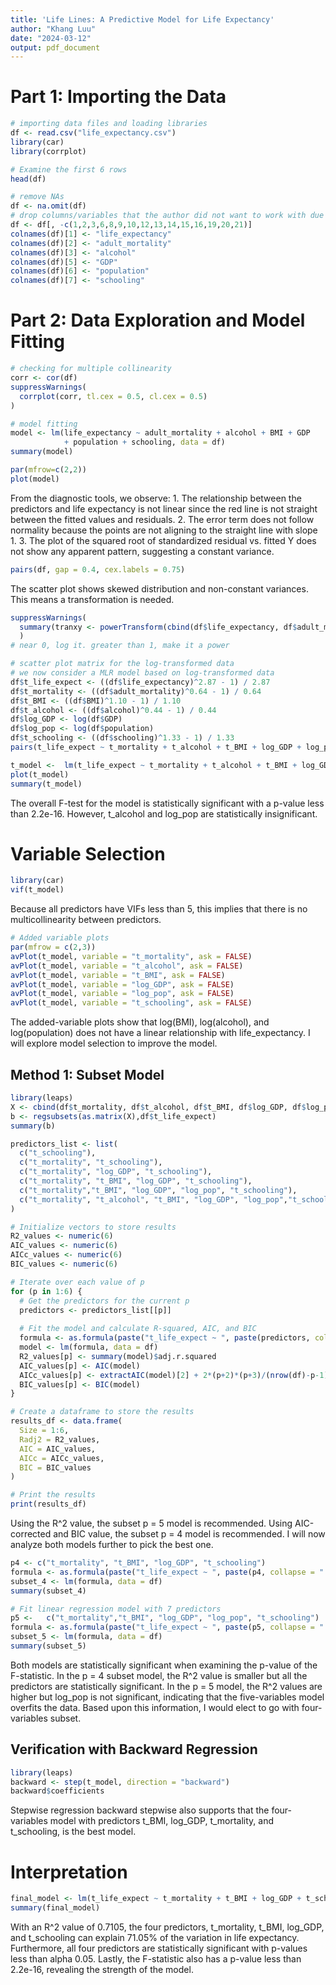 ---
title: 'Life Lines: A Predictive Model for Life Expectancy'
author: "Khang Luu"
date: "2024-03-12"
output: pdf_document
---
# Part 1: Importing the Data

```{r}
# importing data files and loading libraries
df <- read.csv("life_expectancy.csv")
library(car)
library(corrplot)
```

```{r}
# Examine the first 6 rows
head(df)
```
```{r} 
# remove NAs 
df <- na.omit(df)
# drop columns/variables that the author did not want to work with due to time constraint
df <- df[, -c(1,2,3,6,8,9,10,12,13,14,15,16,19,20,21)]
colnames(df)[1] <- "life_expectancy"  
colnames(df)[2] <- "adult_mortality"
colnames(df)[3] <- "alcohol"
colnames(df)[5] <- "GDP"
colnames(df)[6] <- "population"
colnames(df)[7] <- "schooling"
```

# Part 2: Data Exploration and Model Fitting

```{r}
# checking for multiple collinearity
corr <- cor(df)
suppressWarnings(
  corrplot(corr, tl.cex = 0.5, cl.cex = 0.5)
)
```

```{r}
# model fitting
model <- lm(life_expectancy ~ adult_mortality + alcohol + BMI + GDP
            + population + schooling, data = df)
summary(model)
```

```{r}
par(mfrow=c(2,2))
plot(model)
```

From the diagnostic tools, we observe:
1. The relationship between the predictors and life expectancy is not linear since the red line is not straight between the fitted values and residuals. 
2. The error term does not follow normality because the points are not aligning to the straight line with slope 1. 3. The plot of the squared root of standardized residual vs. fitted Y does not show any apparent pattern, suggesting a constant variance. 

```{r}
pairs(df, gap = 0.4, cex.labels = 0.75)
```
The scatter plot shows skewed distribution and non-constant variances. This means a transformation is needed.

```{r}
suppressWarnings(
  summary(tranxy <- powerTransform(cbind(df$life_expectancy, df$adult_mortality, df$alcohol, df$BMI, df$GDP, df$population, df$schooling)))
  )
# near 0, log it. greater than 1, make it a power 
```


```{r}
# scatter plot matrix for the log-transformed data
# we now consider a MLR model based on log-transformed data
df$t_life_expect <- ((df$life_expectancy)^2.87 - 1) / 2.87
df$t_mortality <- ((df$adult_mortality)^0.64 - 1) / 0.64
df$t_BMI <- ((df$BMI)^1.10 - 1) / 1.10
df$t_alcohol <- ((df$alcohol)^0.44 - 1) / 0.44
df$log_GDP <- log(df$GDP)
df$log_pop <- log(df$population)
df$t_schooling <- ((df$schooling)^1.33 - 1) / 1.33
pairs(t_life_expect ~ t_mortality + t_alcohol + t_BMI + log_GDP + log_pop + t_schooling, data = df, gap = 0.4, cex.labels = 0.9)
```


```{r}
t_model <-  lm(t_life_expect ~ t_mortality + t_alcohol + t_BMI + log_GDP + log_pop + t_schooling, data = df)
plot(t_model)
summary(t_model)
```
The overall F-test for the model is statistically significant with a p-value less than 2.2e-16. However, t_alcohol and log_pop are statistically insignificant.  


# Variable Selection

```{r}
library(car)
vif(t_model)
```
Because all predictors have VIFs less than 5, this implies that there is no multicollinearity between predictors.

```{r}
# Added variable plots
par(mfrow = c(2,3))
avPlot(t_model, variable = "t_mortality", ask = FALSE)
avPlot(t_model, variable = "t_alcohol", ask = FALSE)
avPlot(t_model, variable = "t_BMI", ask = FALSE)
avPlot(t_model, variable = "log_GDP", ask = FALSE)
avPlot(t_model, variable = "log_pop", ask = FALSE)
avPlot(t_model, variable = "t_schooling", ask = FALSE)

```
The added-variable plots show that log(BMI), log(alcohol), and log(population) does not have a linear relationship with life_expectancy. I will explore model selection to improve the model. 

## Method 1: Subset Model
```{r}
library(leaps)
X <- cbind(df$t_mortality, df$t_alcohol, df$t_BMI, df$log_GDP, df$log_pop, df$t_schooling)
b <- regsubsets(as.matrix(X),df$t_life_expect)
summary(b)
```


```{r}
predictors_list <- list(
  c("t_schooling"),
  c("t_mortality", "t_schooling"),
  c("t_mortality", "log_GDP", "t_schooling"),
  c("t_mortality", "t_BMI", "log_GDP", "t_schooling"),
  c("t_mortality","t_BMI", "log_GDP", "log_pop", "t_schooling"),
  c("t_mortality", "t_alcohol", "t_BMI", "log_GDP", "log_pop","t_schooling")
)

# Initialize vectors to store results
R2_values <- numeric(6)
AIC_values <- numeric(6)
AICc_values <- numeric(6)
BIC_values <- numeric(6)

# Iterate over each value of p
for (p in 1:6) {
  # Get the predictors for the current p
  predictors <- predictors_list[[p]]
  
  # Fit the model and calculate R-squared, AIC, and BIC
  formula <- as.formula(paste("t_life_expect ~ ", paste(predictors, collapse = " + ")))
  model <- lm(formula, data = df)
  R2_values[p] <- summary(model)$adj.r.squared
  AIC_values[p] <- AIC(model)
  AICc_values[p] <- extractAIC(model)[2] + 2*(p+2)*(p+3)/(nrow(df)-p-1)
  BIC_values[p] <- BIC(model)
}

# Create a dataframe to store the results
results_df <- data.frame(
  Size = 1:6,
  Radj2 = R2_values,
  AIC = AIC_values,
  AICc = AICc_values,
  BIC = BIC_values
)

# Print the results
print(results_df)

```

Using the R^2 value, the subset p = 5 model is recommended. Using AIC-corrected and BIC value, the subset p = 4 model is recommended. I will now analyze both models further to pick the best one. 

```{r}
p4 <- c("t_mortality", "t_BMI", "log_GDP", "t_schooling")
formula <- as.formula(paste("t_life_expect ~ ", paste(p4, collapse = " + ")))
subset_4 <- lm(formula, data = df)
summary(subset_4)

# Fit linear regression model with 7 predictors
p5 <-   c("t_mortality","t_BMI", "log_GDP", "log_pop", "t_schooling")
formula <- as.formula(paste("t_life_expect ~ ", paste(p5, collapse = " + ")))
subset_5 <- lm(formula, data = df)
summary(subset_5)
```

Both models are statistically significant when examining the p-value of the F-statistic. In the p = 4 subset model, the R^2 value is smaller but all the predictors are statistically significant. In the p = 5 model, the R^2 values are higher but log_pop is not significant, indicating that the five-variables model overfits the data. Based upon this information, I would elect to go with four-variables subset.

## Verification with Backward Regression
```{r, fig.keep="next", echo = FALSE}
library(leaps)
backward <- step(t_model, direction = "backward")
backward$coefficients
```
Stepwise regression backward stepwise also supports that the four-variables model with predictors t_BMI, log_GDP, t_mortality, and t_schooling, is the best model.

# Interpretation

```{r, fig.keep="next", echo = FALSE}
final_model <- lm(t_life_expect ~ t_mortality + t_BMI + log_GDP + t_schooling, data = df)
summary(final_model)
```
With an R^2 value of 0.7105, the four predictors, t_mortality, t_BMI, log_GDP, and t_schooling can explain 71.05% of the variation in life expectancy. Furthermore, all four predictors are statistically significant with p-values less than alpha 0.05. Lastly, the F-statistic also has a p-value less than 2.2e-16, revealing the strength of the model. 